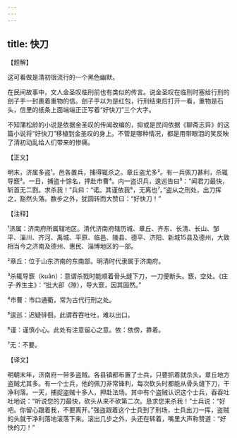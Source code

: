 ```yaml
---
---
---
```

title: 快刀
---




【题解】


这可看做是清初很流行的一个黑色幽默。

在民间故事中，文人金圣叹临刑前也有类似的传言。说金圣叹在临刑时塞给行刑的刽子手一封裹着重物的信。刽子手以为是红包，行刑结束后打开一看，重物是石头，信里的纸条上面端端正正写着“好快刀”三个大字。

不知蒲松龄的小说是依据金圣叹的传闻改编的，抑或是民间依据《聊斋志异》的这篇小说将“好快刀”移植到金圣叹的身上。不管是哪种情况，都是用带眼泪的笑反映了清初动乱给人们带来的惨痛。


【正文】

明末，济属多盗¹。邑各置兵，捕得辄杀之。章丘盗尤多²。有一兵佩刀甚利，杀辄导窾³。一日，捕盗十馀名，押赴市曹⁴。内一盗识兵，逡巡告曰⁵：“闻君刀最快，斩首无二割。求杀我！”兵曰：“诺。其谨依我⁶，无离也⁷。”盗从之刑处，出刀挥之，豁然头落。数步之外，犹圆转而大赞曰：“好快刀！”

【注释】


¹济属：济南府所属辖地区。清代济南府辖历城、章丘、齐东、长清、长山、邹平、淄川、齐河、禹城、平原、临邑、陵县、德平、济阳、新城15县及德州，大致相当今之济南及德州、惠民、淄博地区的一部。

²章丘：位于山东济南的东南部。明清时代隶属于济南府。

³杀辄导窾（kuǎn）：意谓杀戮时能顺着骨头缝下刀，一刀便断头。窾，空处。《庄子·养生主》：“批大卻（隙），导大窾，因其固然。”

⁴市曹：市口通衢，常为古代行刑之处。

⁵逡巡：迟疑徘徊。此谓吞吞吐吐，难以出口。

⁶谨：谨慎小心。此处有注意留心之意。依：依傍，靠着。

⁷无：不要。





【译文】


明朝末年，济南府一带多盗贼。各县镇都布置了士兵，只要抓着就杀头。章丘地方盗贼尤其多。有一个士兵，他的佩刀非常锋利，每次砍头时都能从骨头缝下刀，干净利落。一天，捕捉盗贼十多人，押赴法场。其中有个盗贼认识这个士兵，吞吞吐吐地说：“听说您的刀最快，砍头从来不砍第二次。恳求您来杀我！”士兵说：“好吧。你留心跟着我，不要离开。”强盗跟着这个士兵到了刑场，士兵出刀一挥，盗贼的头就干净利落地滚落下来。滚出几步之外，头还在转着，嘴里大声称赞道：“好快的刀！”